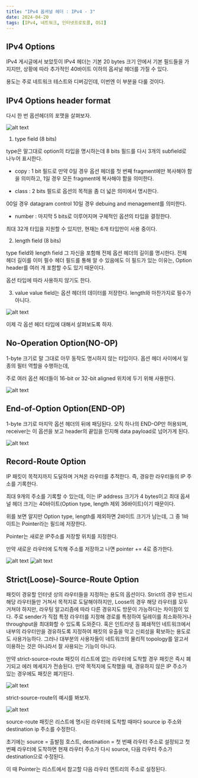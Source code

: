 ```yaml
---
title: "IPv4 옵셔널 헤더 : IPv4 - 3"
date: 2024-04-20
tags: [IPv4, 네트워크, 인터넷프로토콜, OSI]
---
```


## IPv4 Options

IPv4 게시글에서 보았듯이 IPv4 헤더는 기본 20 bytes 크기 안에서 기본 필드들을 가지지만,
상황에 따라 추가적인 40바이트 이하의 옵셔널 헤더를 가질 수 있다.

용도는 주로 네트워크 테스트와 디버깅인데,
이번엔 이 부분을 다룰 것이다.

## IPv4 Options header format

다시 한 번 옵션헤더의 포맷을 살펴보자.

![alt text](/blog/ipv4_options/image.png)

1. type field (8 bits)

type은 말그대로 option의 타입을 명시하는데
8 bits 필드를 다시 3개의 subfield로 나누어 표시한다.

- copy : 1 bit 필드로 만약 0일 경우 옵션 헤더를 첫 번째 fragment에만 복사해야 함을 의미하고, 1일 경우 모든 fragment에 복사해야 함을 의미한다.

- class : 2 bits 필드로 옵션의 목적을 좀 더 넓은 의미에서 명시한다.

00일 경우 datagram control
10일 경우 debuing and menagement를 의미한다.

- number : 마지막 5 bits로 이루어지며 구체적인 옵션의 타입을 결정한다.

최대 32개 타입을 지원할 수 있지만, 현재는 6개 타입만이 사용 중이다.

2. length field (8 bits)

type field와 length field 그 자신을 포함해 전체 옵션 헤더의 길이를 명시한다.
전체 헤더 길이를 이미 필수 헤더 필드를 통해 알 수 있음에도 이 필드가 있는 이유는, Option header를 여러 개 포함할 수도 있기 때문이다.

옵션 타입에 따라 사용하지 않기도 한다.

3. value 
value field는 옵션 헤더의 데이터를 저장한다.
length와 마찬가지로 필수가 아니다.

![alt text](/blog/ipv4_options/image-1.png)

이제 각 옵션 헤더 타입에 대해서 살펴보도록 하자.

## No-Operation Option(NO-OP)

1-byte 크기로 말 그대로 아무 동작도 명시하지 않는 타입이다.
옵션 헤더 사이에서 일종의 필터 역할을 수행하는데,

주로 여러 옵션 헤더들이 16-bit or 32-bit aligned 위치에 두기 위해 사용한다.

![alt text](/blog/ipv4_options/image-2.png)

## End-of-Option Option(END-OP)

1-byte 크기로 마지막 옵션 헤더의 뒤에 패딩된다.
오직 하나의 END-OP만 허용되며, receiver는 이 옵션을 보고 header의 끝임을 인지해 data payload로 넘어가게 된다.

![alt text](/blog/ipv4_options/image-3.png)

## Record-Route Option

IP 패킷이 목적지까지 도달하며 거쳐온 라우터를 추적한다. 즉, 경유한 라우터들의 IP 주소를 기록한다.

최대 9개의 주소를 기록할 수 있는데, 이는 IP address 크기가 4 bytes이고 최대 옵셔널 헤더 크기는 40바이트(Option type, length 제외 36바이트)이기 때문이다.

위를 보면 알지만 Option type, length를 제외하면 2바이트 크기가 남는데, 그 중 1바이트는 Pointer라는 필드에 저장한다.

Pointer는 새로운 IP주소를 저장할 위치를 지정한다.

만약 새로운 라우터에 도착해 주소를 저장하고 나면 pointer += 4로 증가한다.

![alt text](/blog/ipv4_options/image-4.png)
![alt text](/blog/ipv4_options/image-5.png)

## Strict(Loose)-Source-Route Option

패킷이 경유할 인터넷 상의 라우터들을 지정하는 용도의 옵션이다.
Strict의 경우 반드시 해당 라우터들만 거쳐서 목적지로 도달해야하지만, Loose의 경우 해당 라우터를 모두 거쳐야 하지만, 라우팅 알고리즘에 따라 다른 경유지도 방문이 가능하다는 차이점이 있다.
주로 sender가 직접 특정 라우터를 지정해 경로를 특정하여 딜레이를 최소화하거나 throughput을 최대화할 수 있도록 도와준다.
혹은 인트라넷 등 폐쇄적인 네트워크에서 내부의 라우터만을 경유하도록 지정하여 패킷의 유출을 막고 신뢰성을 확보하는 용도로도 사용가능하다.
그러나 대부분의 사용자들이 네트워크의 물리적 topology를 알고서 이용하는 것은 아니라서 잘 사용되는 기능이 아니다.

만약 strict-source-route 패킷이 리스트에 없는 라우터에 도착할 경우 패킷은 즉시 폐기되고 에러 메세지가 전송된다.
만약 목적지에 도착했을 때, 경유하지 않은 IP 주소가 있는 경우에도 패킷은 폐기된다.

![alt text](/blog/ipv4_options/image-6.png)

strict-source-route의 예시를 봐보자.

![alt text](/blog/ipv4_options/image-7.png)

source-route 패킷은 리스트에 명시된 라우터에 도착할 때마다 source ip 주소와 destination ip 주소를 수정한다.

초기에는 source = 출발점 호스트, destination = 첫 번째 라우터 주소로 설정되고
첫 번째 라우터에 도착하면 현재 라우터 주소가 다시 source, 다음 라우터 주소가 destination으로 수정된다.

이 때 Pointer는 리스트에서 참고할 다음 라우터 엔트리의 주소로 설정된다.

